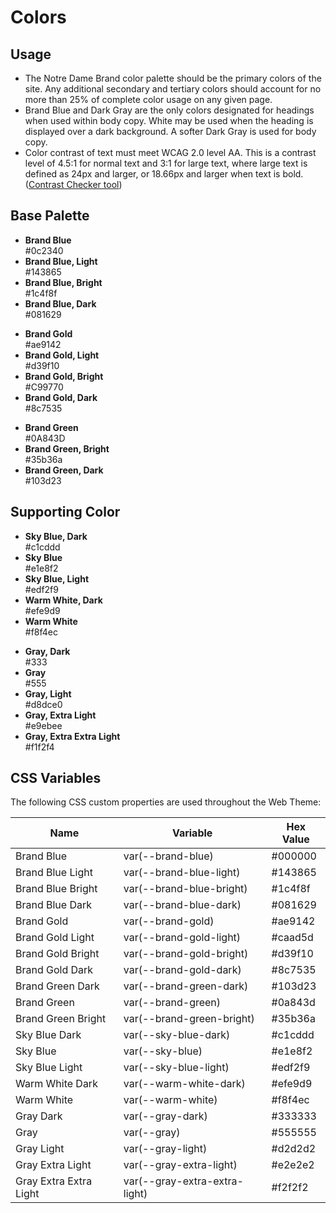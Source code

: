 
<Meta title="Foundation/Colors" />

# Colors

## Usage

- The Notre Dame Brand color palette should be the primary colors of the site. Any additional secondary and tertiary colors should account for no more than 25% of complete color usage on any given page.
- Brand Blue and Dark Gray are the only colors designated for headings when used within body copy. White may be used when the heading is displayed over a dark background. A softer Dark Gray is used for body copy.
- Color contrast of text must meet WCAG 2.0 level AA. This is a contrast level of 4.5:1 for normal text and 3:1 for large text, where large text is defined as 24px and larger, or 18.66px and larger when text is bold. ([Contrast Checker tool](https://webaim.org/resources/contrastchecker/))

## Base Palette

<ul className="swatch-list grid grid--narrow grid-sm-2 grid-md-3 grid-lg-4">
  <li><span className="swatch swatch--brand-blue"></span> <strong>Brand Blue</strong><br/>#0c2340</li>
  <li><span className="swatch swatch--brand-blue-light"></span> <strong>Brand Blue, Light</strong><br/>#143865</li>
  <li><span className="swatch swatch--brand-blue-bright"></span> <strong>Brand Blue, Bright</strong><br/>#1c4f8f</li>
  <li><span className="swatch swatch--brand-blue-dark"></span> <strong>Brand Blue, Dark</strong><br/>#081629</li>
</ul>

<ul className="swatch-list grid grid--narrow grid-sm-2 grid-md-3 grid-lg-4">
  <li><span className="swatch swatch--brand-gold"></span> <strong>Brand Gold</strong><br/>#ae9142</li>
  <li><span className="swatch swatch--brand-gold-light"></span> <strong>Brand Gold, Light</strong><br/>#d39f10</li>
  <li><span className="swatch swatch--brand-gold-bright"></span> <strong>Brand Gold, Bright</strong><br/>#C99770</li>
  <li><span className="swatch swatch--brand-gold-dark"></span> <strong>Brand Gold, Dark</strong><br/>#8c7535</li>
</ul>

<ul className="swatch-list grid grid--narrow grid-sm-2 grid-md-3 grid-lg-4">
  <li><span className="swatch swatch--brand-green"></span> <strong>Brand Green</strong><br/>#0A843D</li>
  <li><span className="swatch swatch--brand-green-bright"></span> <strong>Brand Green, Bright</strong><br/>#35b36a</li>
  <li><span className="swatch swatch--brand-green-dark"></span> <strong>Brand Green, Dark</strong><br/>#103d23</li>
</ul>

## Supporting Color

<ul className="swatch-list grid grid--narrow grid-sm-2 grid-md-3 grid-lg-5">
  <li><span className="swatch swatch--sky-blue-dark"></span> <strong>Sky Blue, Dark</strong><br/>#c1cddd</li>
  <li><span className="swatch swatch--sky-blue"></span> <strong>Sky Blue</strong><br/>#e1e8f2</li>
  <li><span className="swatch swatch--sky-blue-light"></span> <strong>Sky Blue, Light</strong><br/>#edf2f9</li>
  <li><span className="swatch swatch--warm-white-dark"></span> <strong>Warm White, Dark</strong><br/>#efe9d9</li>
  <li><span className="swatch swatch--warm-white"></span> <strong>Warm White</strong><br/>#f8f4ec</li>
</ul>

<ul className="swatch-list grid grid--narrow grid-sm-2 grid-md-3 grid-lg-5">
  <li><span className="swatch swatch--gray-dark"></span> <strong>Gray, Dark</strong><br/>#333</li>
  <li><span className="swatch swatch--gray"></span> <strong>Gray</strong><br/>#555</li>
  <li><span className="swatch swatch--gray-light"></span> <strong>Gray, Light</strong><br/>#d8dce0</li>
  <li><span className="swatch swatch--gray-extra-light"></span> <strong>Gray, Extra Light</strong><br/>#e9ebee</li>
  <li><span className="swatch swatch--gray-extra-extra-light"></span> <strong>Gray, Extra Extra Light</strong><br/>#f1f2f4</li>
</ul>

## CSS Variables

The following CSS custom properties are used throughout the Web Theme:

<table className="color-table table--minimal">
  <thead>
    <tr>
      <th>Name</th>
      <th>Variable</th>
      <th>Hex Value</th>
    </tr>
  </thead>
  <tbody>
    <tr>
      <td data-th="Color" className="color"><span className="swatch--small swatch--brand-blue"></span> <span>Brand Blue</span></td>
      <td data-th="Variable" className="variable"><span>var(--brand-blue)</span></td>
      <td data-th="Hex" className="hex"><span>#000000</span></td>
    </tr>
    <tr>
      <td data-th="Color" className="color"><span className="swatch--small swatch--brand-blue-light"></span> <span>Brand Blue Light</span></td>
      <td data-th="Variable" className="variable"><span>var(--brand-blue-light)</span></td>
      <td data-th="Hex" className="hex"><span>#143865</span></td>
    </tr>
    <tr>
      <td data-th="Color" className="color"><span className="swatch--small swatch--brand-blue-bright"></span> <span>Brand Blue Bright</span></td>
      <td data-th="Variable" className="variable"><span>var(--brand-blue-bright)</span></td>
      <td data-th="Hex" className="hex"><span>#1c4f8f</span></td>
    </tr>
    <tr>
      <td data-th="Color" className="color"><span className="swatch--small swatch--brand-blue-dark"></span> <span>Brand Blue Dark</span></td>
      <td data-th="Variable" className="variable"><span>var(--brand-blue-dark)</span></td>
      <td data-th="Hex" className="hex"><span>#081629</span></td>
    </tr>
    <tr>
      <td data-th="Color" className="color"><span className="swatch--small swatch--brand-gold"></span> <span>Brand Gold</span></td>
      <td data-th="Variable" className="variable"><span>var(--brand-gold)</span></td>
      <td data-th="Hex" className="hex"><span>#ae9142</span></td>
    </tr>
    <tr>
      <td data-th="Color" className="color"><span className="swatch--small swatch--brand-gold-light"></span> <span>Brand Gold Light</span></td>
      <td data-th="Variable" className="variable"><span>var(--brand-gold-light)</span></td>
      <td data-th="Hex" className="hex"><span>#caad5d</span></td>
    </tr>
    <tr>
      <td data-th="Color" className="color"><span className="swatch--small swatch--brand-gold-bright"></span> <span>Brand Gold Bright</span></td>
      <td data-th="Variable" className="variable"><span>var(--brand-gold-bright)</span></td>
      <td data-th="Hex" className="hex"><span>#d39f10</span></td>
    </tr>
    <tr>
      <td data-th="Color" className="color"><span className="swatch--small swatch--brand-gold-dark"></span> <span>Brand Gold Dark</span></td>
      <td data-th="Variable" className="variable"><span>var(--brand-gold-dark)</span></td>
      <td data-th="Hex" className="hex"><span>#8c7535</span></td>
    </tr>
    <tr>
      <td data-th="Color" className="color"><span className="swatch--small swatch--brand-green-dark"></span> <span>Brand Green Dark</span></td>
      <td data-th="Variable" className="variable"><span>var(--brand-green-dark)</span></td>
      <td data-th="Hex" className="hex"><span>#103d23</span></td>
    </tr>
    <tr>
      <td data-th="Color" className="color"><span className="swatch--small swatch--brand-green"></span> <span>Brand Green</span></td>
      <td data-th="Variable" className="variable"><span>var(--brand-green)</span></td>
      <td data-th="Hex" className="hex"><span>#0a843d</span></td>
    </tr>
    <tr>
      <td data-th="Color" className="color"><span className="swatch--small swatch--brand-green-bright"></span> <span>Brand Green Bright</span></td>
      <td data-th="Variable" className="variable"><span>var(--brand-green-bright)</span></td>
      <td data-th="Hex" className="hex"><span>#35b36a</span></td>
    </tr>
    <tr>
      <td data-th="Color" className="color"><span className="swatch--small swatch--sky-blue-dark"></span> <span>Sky Blue Dark</span></td>
      <td data-th="Variable" className="variable"><span>var(--sky-blue-dark)</span></td>
      <td data-th="Hex" className="hex"><span>#c1cddd</span></td>
    </tr>
    <tr>
      <td data-th="Color" className="color"><span className="swatch--small swatch--sky-blue"></span> <span>Sky Blue</span></td>
      <td data-th="Variable" className="variable"><span>var(--sky-blue)</span></td>
      <td data-th="Hex" className="hex"><span>#e1e8f2</span></td>
    </tr>
    <tr>
      <td data-th="Color" className="color"><span className="swatch--small swatch--sky-blue-light"></span> <span>Sky Blue Light</span></td>
      <td data-th="Variable" className="variable"><span>var(--sky-blue-light)</span></td>
      <td data-th="Hex" className="hex"><span>#edf2f9</span></td>
    </tr>
    <tr>
      <td data-th="Color" className="color"><span className="swatch--small swatch--warm-white-dark"></span> <span>Warm White Dark</span></td>
      <td data-th="Variable" className="variable"><span>var(--warm-white-dark)</span></td>
      <td data-th="Hex" className="hex"><span>#efe9d9</span></td>
    </tr>
    <tr>
      <td data-th="Color" className="color"><span className="swatch--small swatch--warm-white"></span> <span>Warm White</span></td>
      <td data-th="Variable" className="variable"><span>var(--warm-white)</span></td>
      <td data-th="Hex" className="hex"><span>#f8f4ec</span></td>
    </tr>
    <tr>
      <td data-th="Color" className="color"><span className="swatch--small swatch--gray-dark"></span> <span>Gray Dark</span></td>
      <td data-th="Variable" className="variable"><span>var(--gray-dark)</span></td>
      <td data-th="Hex" className="hex"><span>#333333</span></td>
    </tr>
    <tr>
      <td data-th="Color" className="color"><span className="swatch--small swatch--gray"></span> <span>Gray</span></td>
      <td data-th="Variable" className="variable"><span>var(--gray)</span></td>
      <td data-th="Hex" className="hex"><span>#555555</span></td>
    </tr>
    <tr>
      <td data-th="Color" className="color"><span className="swatch--small swatch--gray-light"></span> <span>Gray Light</span></td>
      <td data-th="Variable" className="variable"><span>var(--gray-light)</span></td>
      <td data-th="Hex" className="hex"><span>#d2d2d2</span></td>
    </tr>
    <tr>
      <td data-th="Color" className="color"><span className="swatch--small swatch--gray-extra-light"></span> <span>Gray Extra Light</span></td>
      <td data-th="Variable" className="variable"><span>var(--gray-extra-light)</span></td>
      <td data-th="Hex" className="hex"><span>#e2e2e2</span></td>
    </tr>
    <tr>
      <td data-th="Color" className="color"><span className="swatch--small swatch--gray-extra-extra-light"></span> <span>Gray Extra Extra Light</span></td>
      <td data-th="Variable" className="variable"><span>var(--gray-extra-extra-light)</span></td>
      <td data-th="Hex" className="hex"><span>#f2f2f2</span></td>
    </tr>
  </tbody>
</table>